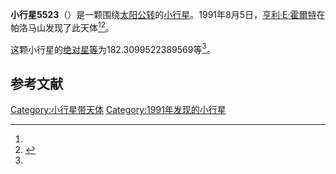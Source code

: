 {{Infobox planet
| bgcolour = #FFFFC0
| name = 5523 Luminet
| symbol = 
| image = 
| caption = 
| discovery = yes
| discovery_ref = 
| discoverer = [[亨利·E·霍爾特|亨利·E·霍爾特]]
| discovery_site = [[帕洛马山|帕洛马山]] 
| discovered = 1991年8月5日
| designations = yes
| mp_name = 
| named_after = 
| alt_names = 1991 PH8/ 1980 DB5 / 1987 UX7 / 1989 AH1
| mp_category = [[主带小行星|主带小行星]]
| orbit_ref = <ref name="a">[http://ssd.jpl.nasa.gov/sbdb.cgi?sstr=5523 5523 Luminet] {{Wayback|url=http://ssd.jpl.nasa.gov/sbdb.cgi?sstr=5523 |date=20140817124230 }}，小行星數據庫瀏覽器（JPL Small-Body Database Browser）－[[美国国家航空航天局|美国国家航空航天局]]喷气推进实验室</ref>
| epoch = 2456400.5 (2013年4月18日更新)
| aphelion = {{convert|2.86700240666195|AU|km|3|abbr=on|lk=out}}
| perihelion = {{convert|2.798693697852639|AU|km|3|abbr=on}}
| semimajor = {{convert|2.832848052257295|AU|km|3|abbr=on}}
| eccentricity = 0.012056543
| period = 1741.539574 [[日|日]]<br />4.77[[儒略年|儒略年]]
| avg_speed = 
| inclination = 3.359683522212757
| asc_node = 88.08147322304934
| mean_anomaly = 
| arg_peri = 182.3099522389569
| satellites = 
| physical_characteristics = yes
| dimensions = 
| mass = 
| density = 
| surface_grav = 
| escape_velocity = 
| sidereal_day = 
| axial_tilt = 
| pole_ecliptic_lat = 
| pole_ecliptic_lon = 
| albedo = 
| temperatures= 
| temp_name1 = 
| mean_temp_1 = 
| max_temp_1 = 
| temp_name2 = 
| max_temp_2 = 
| spectral_type = 
| abs_magnitude = 182.3099522389569
}}

'''小行星5523'''（{{lang-en|5523 Luminet}}）是一颗围绕[[太阳|太阳]][[公转|公转]]的[[小行星|小行星]]。1991年8月5日，[[亨利·E·霍爾特|亨利·E·霍爾特]]在帕洛马山发现了此天体<ref name="a" /><ref>{{cite news|title=小行星列表|url=http://cfa-www.harvard.edu/iau/lists/NumberedMPs.txt|accessdate=2013-07-08|newspaper=哈佛大学|archive-date=2008-05-17|archive-url=https://web.archive.org/web/20080517010638/http://cfa-www.harvard.edu/iau/lists/NumberedMPs.txt|dead-url=no}}</ref>。

这颗小行星的[[绝对星等|绝对星等]]为182.3099522389569等<ref name="a" />。

==参考文献==
{{reflist}}
{{Minor Planet Number|[[小行星5522|小行星5522]]|[[小行星5524|小行星5524]]}}

{{小天体}}

[[Category:小行星带天体|Category:小行星带天体]]
[[Category:1991年发现的小行星|Category:1991年发现的小行星]]

{{asteroid-stub}}